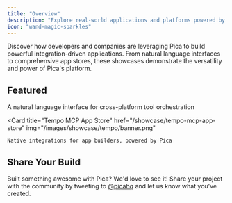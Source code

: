 ```yaml
---
title: "Overview"
description: "Explore real-world applications and platforms powered by Pica"
icon: "wand-magic-sparkles"
---
```


Discover how developers and companies are leveraging Pica to build powerful integration-driven applications. From natural language interfaces to comprehensive app stores, these showcases demonstrate the versatility and power of Pica's platform.

## Featured

<CardGroup cols={2}>
  <Card
    title="Everyday"
    href="/showcase/everyday-new"
    img="/images/showcase/everyday-new/light-banner.svg"
  >
    A natural language interface for cross-platform tool orchestration
  </Card>
  
  <Card
    title="Tempo MCP App Store"
    href="/showcase/tempo-mcp-app-store"
    img="/images/showcase/tempo/banner.png"
  >
    Native integrations for app builders, powered by Pica
  </Card>
</CardGroup>

## Share Your Build

Built something awesome with Pica? We'd love to see it! Share your project with the community by tweeting to [@picahq](https://twitter.com/picahq) and let us know what you've created.
